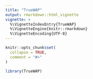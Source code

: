 ```yaml
---
title: "TrueWAP"
output: rmarkdown::html_vignette
vignette: >
  %\VignetteIndexEntry{TrueWAP}
  %\VignetteEngine{knitr::rmarkdown}
  %\VignetteEncoding{UTF-8}
---
```


```r
knitr::opts_chunk$set(
  collapse = TRUE,
  comment = "#>"
)
```

```r
library(TrueWAP)
```
